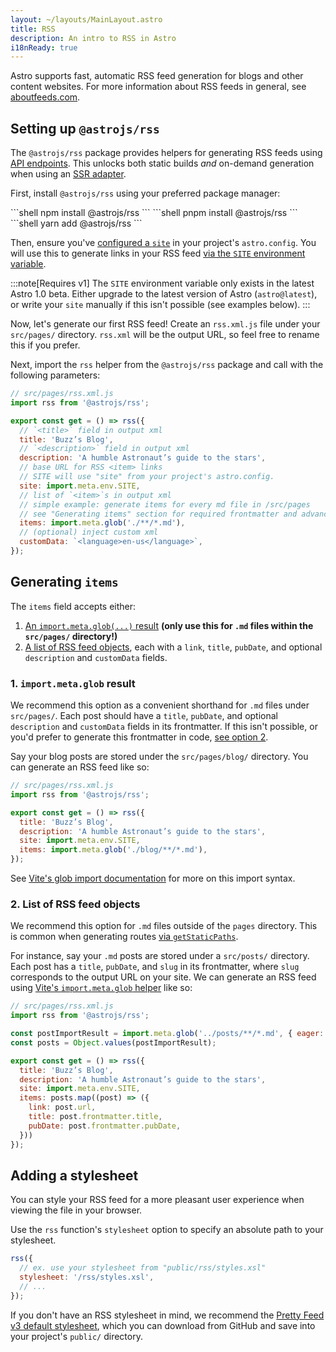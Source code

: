 ```yaml
---
layout: ~/layouts/MainLayout.astro
title: RSS
description: An intro to RSS in Astro
i18nReady: true
---
```



Astro supports fast, automatic RSS feed generation for blogs and other content websites. For more information about RSS feeds in general, see [aboutfeeds.com](https://aboutfeeds.com/).

## Setting up `@astrojs/rss`

The `@astrojs/rss` package provides helpers for generating RSS feeds using [API endpoints](/en/core-concepts/endpoints/#static-file-endpoints). This unlocks both static builds _and_ on-demand generation when using an [SSR adapter](/en/guides/server-side-rendering/#adding-an-adapter).

First, install `@astrojs/rss` using your preferred package manager:

<PackageManagerTabs>
  <Fragment slot="npm">
  ```shell
  npm install @astrojs/rss
  ```
  </Fragment>
  <Fragment slot="pnpm">
  ```shell
  pnpm install @astrojs/rss
  ```
  </Fragment>
  <Fragment slot="yarn">
  ```shell
  yarn add @astrojs/rss
  ```
  </Fragment>
</PackageManagerTabs>

Then, ensure you've [configured a `site`](/en/reference/configuration-reference/#site) in your project's `astro.config`. You will use this to generate links in your RSS feed [via the `SITE` environment variable](/en/guides/environment-variables/#default-environment-variables).

:::note[Requires v1]
The `SITE` environment variable only exists in the latest Astro 1.0 beta. Either upgrade to the latest version of Astro (`astro@latest`), or write your `site` manually if this isn't possible (see examples below).
:::

Now, let's generate our first RSS feed! Create an `rss.xml.js` file under your `src/pages/` directory. `rss.xml` will be the output URL, so feel free to rename this if you prefer.

Next, import the `rss` helper from the `@astrojs/rss` package and call with the following parameters:

```js
// src/pages/rss.xml.js
import rss from '@astrojs/rss';

export const get = () => rss({
  // `<title>` field in output xml
  title: 'Buzz’s Blog',
  // `<description>` field in output xml
  description: 'A humble Astronaut’s guide to the stars',
  // base URL for RSS <item> links
  // SITE will use "site" from your project's astro.config.
  site: import.meta.env.SITE,
  // list of `<item>`s in output xml
  // simple example: generate items for every md file in /src/pages
  // see "Generating items" section for required frontmatter and advanced use cases
  items: import.meta.glob('./**/*.md'),
  // (optional) inject custom xml
  customData: `<language>en-us</language>`,
});
```

## Generating `items`

The `items` field accepts either:
1. [An `import.meta.glob(...)` result](#1-importmetaglob-result) **(only use this for `.md` files within the `src/pages/` directory!)**
2. [A list of RSS feed objects](#2-list-of-rss-feed-objects), each with a `link`, `title`, `pubDate`, and optional `description` and `customData` fields.

### 1. `import.meta.glob` result

We recommend this option as a convenient shorthand for `.md` files under `src/pages/`. Each post should have a `title`, `pubDate`, and optional `description` and `customData` fields in its frontmatter. If this isn't possible, or you'd prefer to generate this frontmatter in code, [see option 2](#2-list-of-rss-feed-objects).

Say your blog posts are stored under the `src/pages/blog/` directory. You can generate an RSS feed like so:

```js
// src/pages/rss.xml.js
import rss from '@astrojs/rss';

export const get = () => rss({
  title: 'Buzz’s Blog',
  description: 'A humble Astronaut’s guide to the stars',
  site: import.meta.env.SITE,
  items: import.meta.glob('./blog/**/*.md'),
});
```

See [Vite's glob import documentation](https://vitejs.dev/guide/features.html#glob-import) for more on this import syntax.

### 2. List of RSS feed objects

We recommend this option for `.md` files outside of the `pages` directory. This is common when generating routes [via `getStaticPaths`](/en/reference/api-reference/#getstaticpaths).

For instance, say your `.md` posts are stored under a `src/posts/` directory. Each post has a `title`, `pubDate`, and `slug` in its frontmatter, where `slug` corresponds to the output URL on your site. We can generate an RSS feed using [Vite's `import.meta.glob` helper](https://vitejs.dev/guide/features.html#glob-import) like so:

```js
// src/pages/rss.xml.js
import rss from '@astrojs/rss';

const postImportResult = import.meta.glob('../posts/**/*.md', { eager: true });
const posts = Object.values(postImportResult);

export const get = () => rss({
  title: 'Buzz’s Blog',
  description: 'A humble Astronaut’s guide to the stars',
  site: import.meta.env.SITE,
  items: posts.map((post) => ({
    link: post.url,
    title: post.frontmatter.title,
    pubDate: post.frontmatter.pubDate,
  }))
});
```

## Adding a stylesheet

You can style your RSS feed for a more pleasant user experience when viewing the file in your browser.

Use the `rss` function's `stylesheet` option to specify an absolute path to your stylesheet.

```js
rss({
  // ex. use your stylesheet from "public/rss/styles.xsl"
  stylesheet: '/rss/styles.xsl',
  // ...
});
```

If you don't have an RSS stylesheet in mind, we recommend the [Pretty Feed v3 default stylesheet](https://github.com/genmon/aboutfeeds/blob/main/tools/pretty-feed-v3.xsl), which you can download from GitHub and save into your project's `public/` directory.
